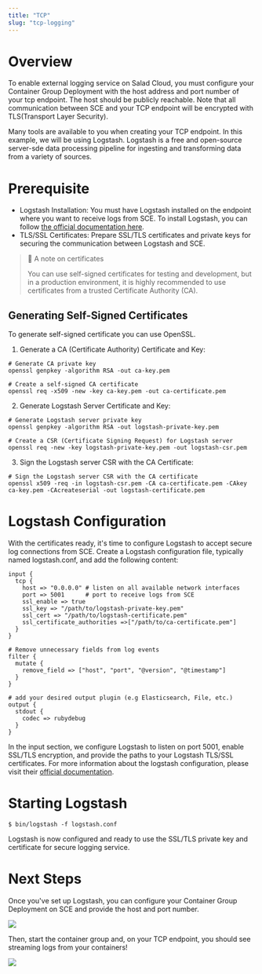 ```yaml
---
title: "TCP"
slug: "tcp-logging"
---
```


# Overview

To enable external logging service on Salad Cloud, you must configure your Container Group Deployment with the host address and port number of your tcp endpoint. The host should be publicly reachable. Note that all communication between SCE and your TCP endpoint will be encrypted with TLS(Transport Layer Security).

Many tools are available to you when creating your TCP endpoint. In this example, we will be using Logstash. Logstash is a free and open-source server-sde data processing pipeline for ingesting and transforming data from a variety of sources.

# Prerequisite

- Logstash Installation: You must have Logstash installed on the endpoint where you want to receive logs from SCE. To install Logstash, you can follow [the official documentation here](https://www.elastic.co/guide/en/logstash/current/installing-logstash.html).
- TLS/SSL Certificates: Prepare SSL/TLS certificates and private keys for securing the communication between Logstash and SCE.

> 📘 A note on certificates
>
> You can use self-signed certificates for testing and development, but in a production environment, it is highly recommended to use certificates from a trusted Certificate Authority (CA).

## Generating Self-Signed Certificates

To generate self-signed certificate you can use OpenSSL.

1. Generate a CA (Certificate Authority) Certificate and Key:

```Text shell
# Generate CA private key
openssl genpkey -algorithm RSA -out ca-key.pem

# Create a self-signed CA certificate
openssl req -x509 -new -key ca-key.pem -out ca-certificate.pem
```

2. Generate Logstash Server Certificate and Key:

```Text shell
# Generate Logstash server private key
openssl genpkey -algorithm RSA -out logstash-private-key.pem

# Create a CSR (Certificate Signing Request) for Logstash server
openssl req -new -key logstash-private-key.pem -out logstash-csr.pem
```

3. Sign the Logstash server CSR with the CA Certificate:

```Text shell
# Sign the Logstash server CSR with the CA certificate
openssl x509 -req -in logstash-csr.pem -CA ca-certificate.pem -CAkey ca-key.pem -CAcreateserial -out logstash-certificate.pem
```

# Logstash Configuration

With the certificates ready, it's time to configure Logstash to accept secure log connections from SCE. Create a Logstash configuration file, typically named logstash.conf, and add the following content:

```Text shell
input {
  tcp {
    host => "0.0.0.0" # listen on all available network interfaces
    port => 5001      # port to receive logs from SCE
    ssl_enable => true
    ssl_key => "/path/to/logstash-private-key.pem"
    ssl_cert => "/path/to/logstash-certificate.pem"
    ssl_certificate_authorities =>["/path/to/ca-certificate.pem"]
  }
}

# Remove unnecessary fields from log events
filter {
  mutate {
    remove_field => ["host", "port", "@version", "@timestamp"]
  }
}

# add your desired output plugin (e.g Elasticsearch, File, etc.)
output {
  stdout {
    codec => rubydebug
  }
}
```

In the input section, we configure Logstash to listen on port 5001, enable SSL/TLS encryption, and provide the paths to your Logstash TLS/SSL certificates. For more information about the logstash configuration, please visit their [official documentation](https://www.elastic.co/guide/en/logstash/current/plugins-inputs-tcp.html).

# Starting Logstash

```Text shell
$ bin/logstash -f logstash.conf
```

Logstash is now configured and ready to use the SSL/TLS private key and certificate for secure logging service.

# Next Steps

Once you've set up Logstash, you can configure your Container Group Deployment on SCE and provide the host and port number.

<img src="/container-engine/images/ca6ca65-image1.png"/>


Then, start the container group and, on your TCP endpoint, you should see streaming logs from your containers!

<img src="/container-engine/images/7d010f9-image2.png"/>


